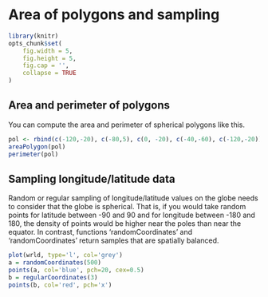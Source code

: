 # Area of polygons and sampling

```r
library(knitr)
opts_chunk$set(
	fig.width = 5,
	fig.height = 5,
	fig.cap = '',
	collapse = TRUE
)
```

## Area and perimeter of polygons

You can compute the area and perimeter of spherical polygons like this. 

```r
pol <- rbind(c(-120,-20), c(-80,5), c(0, -20), c(-40,-60), c(-120,-20))
areaPolygon(pol)
perimeter(pol)
```

## Sampling longitude/latitude data


Random or regular sampling of longitude/latitude values on the globe needs to consider that the globe is spherical. That is, if you would take random points for latitude between -90 and 90 and for longitude between -180 and 180, the density of points would be higher near the poles than near the equator.
In contrast, functions 'randomCoordinates' and 'randomCoordinates' return samples that are spatially balanced.

```r
plot(wrld, type='l', col='grey')
a = randomCoordinates(500)
points(a, col='blue', pch=20, cex=0.5)
b = regularCoordinates(3)
points(b, col='red', pch='x')
```


